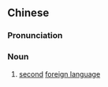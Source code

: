 ==Chinese==
{{zh-forms}}

===Pronunciation===
{{zh-pron
|m=èrwài
|cat=n
}}

===Noun===
{{zh-noun}}

# [[second]] [[foreign language]]